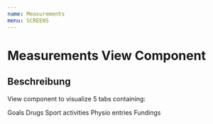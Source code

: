 ```yaml
---
name: Measurements
menu: SCREENS
---
```



# Measurements View Component

<Props of={Measurements} />

## Beschreibung

View component to visualize 5 tabs containing:

Goals
Drugs
Sport activities
Physio entries
Fundings
